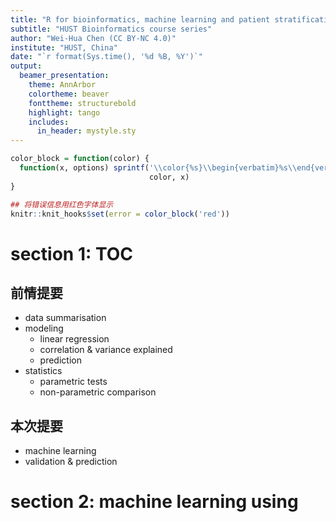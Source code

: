 ```yaml
---
title: "R for bioinformatics, machine learning and patient stratification"
subtitle: "HUST Bioinformatics course series"
author: "Wei-Hua Chen (CC BY-NC 4.0)"
institute: "HUST, China"
date: "`r format(Sys.time(), '%d %B, %Y')`"
output: 
  beamer_presentation:
    theme: AnnArbor
    colortheme: beaver
    fonttheme: structurebold
    highlight: tango
    includes:
      in_header: mystyle.sty
---
```


```r
color_block = function(color) {
  function(x, options) sprintf('\\color{%s}\\begin{verbatim}%s\\end{verbatim}',
                               color, x)
}

## 将错误信息用红色字体显示
knitr::knit_hooks$set(error = color_block('red'))
```


# section 1: TOC

## 前情提要

* data summarisation 
* modeling 
   * linear regression
   * correlation & variance explained
   * prediction
* statistics
   * parametric tests
   * non-parametric comparison
   
## 本次提要

* machine learning 
* validation & prediction

# section 2: machine learning using 
